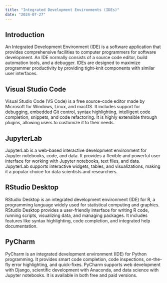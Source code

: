 ```yaml
---
title: "Integrated Development Environments (IDEs)"
date: "2024-07-27"
---
```


## Introduction

An Integrated Development Environment (IDE) is a software application that provides comprehensive facilities to computer programmers for software development. An IDE normally consists of a source code editor, build automation tools, and a debugger. IDEs are designed to maximize programmer productivity by providing tight-knit components with similar user interfaces.

## Visual Studio Code

Visual Studio Code (VS Code) is a free source-code editor made by Microsoft for Windows, Linux, and macOS. It includes support for debugging, embedded Git control, syntax highlighting, intelligent code completion, snippets, and code refactoring. It is highly extensible through plugins, allowing users to customize it to their needs.

## JupyterLab

JupyterLab is a web-based interactive development environment for Jupyter notebooks, code, and data. It provides a flexible and powerful user interface for working with Jupyter notebooks, text files, and data. JupyterLab supports interactive widgets, tables, and visualizations, making it a popular choice for data scientists and researchers.

## RStudio Desktop

RStudio Desktop is an integrated development environment (IDE) for R, a programming language widely used for statistical computing and graphics. RStudio Desktop provides a user-friendly interface for writing R code, running scripts, visualizing data, and managing packages. It includes features like syntax highlighting, code completion, and integrated help documentation.

## PyCharm

PyCharm is an integrated development environment (IDE) for Python programming. It provides smart code completion, code inspections, on-the-fly error highlighting, and quick-fixes. PyCharm supports web development with Django, scientific development with Anaconda, and data science with Jupyter notebooks. It is available in both free and paid versions.